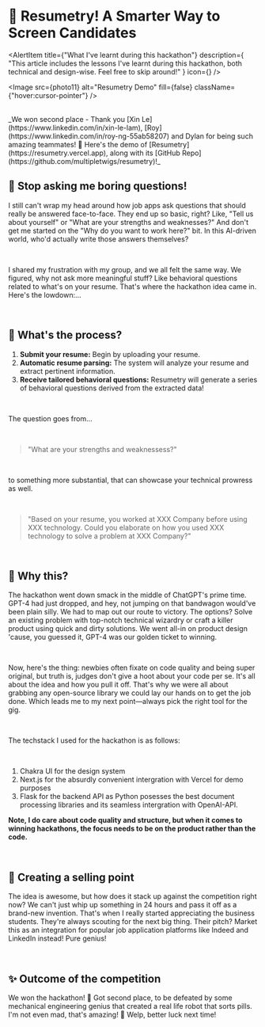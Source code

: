 
# 🎉 Resumetry! A Smarter Way to Screen Candidates

<AlertItem
  title={"What I've learnt during this hackathon"}
  description={
    "This article includes the lessons I've learnt during this hackathon, both technical and design-wise. Feel free to skip around!"
  }
  icon={<RocketIcon />}
/>

<Image
  src={photo11}
  alt="Resumetry Demo"
  fill={false}
  className={"hover:cursor-pointer"}
/>

<br />
_We won second place - Thank you [Xin
Le](https://www.linkedin.com/in/xin-le-lam),
[Roy](https://www.linkedin.com/in/roy-ng-55ab58207) and Dylan for being such
amazing teammates! 🎉 Here's the demo of
[Resumetry](https://resumetry.vercel.app), along with its [GitHub
Repo](https://github.com/multipletwigs/resumetry)!_

## 📝 Stop asking me boring questions!

I still can't wrap my head around how job apps ask questions that should really be answered face-to-face. They end up so basic, right? Like, "Tell us about yourself" or "What are your strengths and weaknesses?" And don't get me started on the "Why do you want to work here?" bit. In this AI-driven world, who'd actually write those answers themselves?

<br />

I shared my frustration with my group, and we all felt the same way. We figured, why not ask more meaningful stuff? Like behavioral questions related to what's on your resume. That's where the hackathon idea came in. Here's the lowdown:...

<br />

## 🤔 What's the process?

1. **Submit your resume:** Begin by uploading your resume.
2. **Automatic resume parsing:** The system will analyze your resume and extract pertinent information.
3. **Receive tailored behavioral questions:** Resumetry will generate a series of behavioral questions derived from the extracted data!

<br />

The question goes from...

<br />

> "What are your strengths and weaknessess?"

<br />

to something more substantial, that can showcase your technical prowress as well.

<br />

> "Based on your resume, you worked at XXX Company before using XXX technology. Could you elaborate on how you used XXX technology to solve a problem at XXX Company?"

<br />

## 🤖 Why this?

The hackathon went down smack in the middle of ChatGPT's prime time. GPT-4 had just dropped, and hey, not jumping on that bandwagon would've been plain silly. We had to map out our route to victory. The options? Solve an existing problem with top-notch technical wizardry or craft a killer product using quick and dirty solutions. We went all-in on product design 'cause, you guessed it, GPT-4 was our golden ticket to winning.

<br />

Now, here's the thing: newbies often fixate on code quality and being super original, but truth is, judges don't give a hoot about your code per se. It's all about the idea and how you pull it off. That's why we were all about grabbing any open-source library we could lay our hands on to get the job done. Which leads me to my next point—always pick the right tool for the gig.

<br />

The techstack I used for the hackathon is as follows:

<br />

1. Chakra UI for the design system
2. Next.js for the absurdly convenient intergration with Vercel for demo purposes
3. Flask for the backend API as Python posesses the best document processing libraries and its seamless intergration with OpenAI-API.
   <br />

**Note, I do care about code quality and structure, but when it comes to winning hackathons, the focus needs to be on the product rather than the code.**

<br />

## 💸 Creating a selling point

The idea is awesome, but how does it stack up against the competition right now? We can't just whip up something in 24 hours and pass it off as a brand-new invention. That's when I really started appreciating the business students. They're always scouting for the next big thing. Their pitch? Market this as an integration for popular job application platforms like Indeed and LinkedIn instead! Pure genius!

<br />

## ✨ Outcome of the competition

We won the hackathon! 🎉 Got second place, to be defeated by some mechanical engineering genius that created a real life robot that sorts pills. I'm not even mad, that's amazing! 🤖 Welp, better luck next time!
